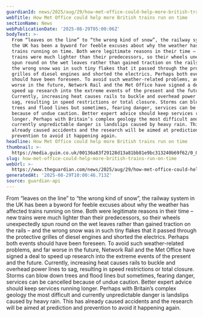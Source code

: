 ```yaml
---
guardianId: news/2025/aug/29/how-met-office-could-help-more-british-trains-run-on-time
webTitle: How Met Office could help more British trains run on time
sectionName: News
webPublicationDate: '2025-08-29T05:00:06Z'
bodyText: >-
  From “leaves on the line” to “the wrong kind of snow”, the railway system in
  the UK has been a byword for feeble excuses about why the weather has affected
  trains running on time. Both were legitimate reasons in their time – new
  trains were much lighter than their predecessors, so their wheels unexpectedly
  spun round on the wet leaves rather than gained traction on the rails – and
  the wrong snow was in such tiny flakes that it passed through the protective
  grilles of diesel engines and shorted the electrics. Perhaps both events
  should have been foreseen. To avoid such weather-related problems, and far
  worse in the future, Network Rail and the Met Office have signed a deal to
  speed up research into the extreme events of the present and the future.
  Currently, increasing heat causes rails to buckle and overhead power lines to
  sag, resulting in speed restrictions or total closure. Storms can blow down
  trees and flood lines but sometimes, fearing danger, services can be cancelled
  because of undue caution. Better expert advice should keep services running
  longer. Perhaps with Britain’s complex geology the most difficult and
  currently unpredictable danger is landslips caused by heavy rain. This has
  already caused accidents and the research will be aimed at prediction and
  prevention to avoid it happening again.
headline: How Met Office could help more British trains run on time
thumbnail: >-
  https://media.guim.co.uk/00136a83f29128d13a81bb81e9bc313240b69f62/0_0_4560_3648/500.jpg
slug: how-met-office-could-help-more-british-trains-run-on-time
webUrl: >-
  https://www.theguardian.com/news/2025/aug/29/how-met-office-could-help-more-british-trains-run-on-time
generatedAt: '2025-08-29T10:00:46.713Z'
source: guardian-api
---
```

From “leaves on the line” to “the wrong kind of snow”, the railway system in the UK has been a byword for feeble excuses about why the weather has affected trains running on time. Both were legitimate reasons in their time – new trains were much lighter than their predecessors, so their wheels unexpectedly spun round on the wet leaves rather than gained traction on the rails – and the wrong snow was in such tiny flakes that it passed through the protective grilles of diesel engines and shorted the electrics. Perhaps both events should have been foreseen. To avoid such weather-related problems, and far worse in the future, Network Rail and the Met Office have signed a deal to speed up research into the extreme events of the present and the future. Currently, increasing heat causes rails to buckle and overhead power lines to sag, resulting in speed restrictions or total closure. Storms can blow down trees and flood lines but sometimes, fearing danger, services can be cancelled because of undue caution. Better expert advice should keep services running longer. Perhaps with Britain’s complex geology the most difficult and currently unpredictable danger is landslips caused by heavy rain. This has already caused accidents and the research will be aimed at prediction and prevention to avoid it happening again.
